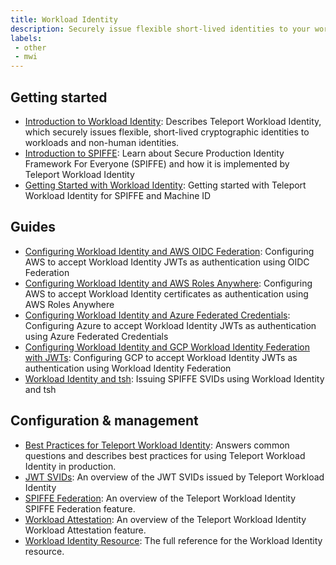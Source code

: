 ```yaml
---
title: Workload Identity
description: Securely issue flexible short-lived identities to your workloads
labels:
 - other
 - mwi
---
```


## Getting started
- [Introduction to Workload Identity](./introduction.mdx): Describes Teleport Workload Identity, which securely issues flexible, short-lived cryptographic identities to workloads and non-human identities.
- [Introduction to SPIFFE](./spiffe.mdx): Learn about Secure Production Identity Framework For Everyone (SPIFFE) and how it is implemented by Teleport Workload Identity
- [Getting Started with Workload Identity](./getting-started.mdx): Getting started with Teleport Workload Identity for SPIFFE and Machine ID

## Guides
- [Configuring Workload Identity and AWS OIDC Federation](./aws-oidc-federation.mdx): Configuring AWS to accept Workload Identity JWTs as authentication using OIDC Federation
- [Configuring Workload Identity and AWS Roles Anywhere](./aws-roles-anywhere.mdx): Configuring AWS to accept Workload Identity certificates as authentication using AWS Roles Anywhere
- [Configuring Workload Identity and Azure Federated Credentials](./azure-federated-credentials.mdx): Configuring Azure to accept Workload Identity JWTs as authentication using Azure Federated Credentials
- [Configuring Workload Identity and GCP Workload Identity Federation with JWTs](./gcp-workload-identity-federation-jwt.mdx): Configuring GCP to accept Workload Identity JWTs as authentication using Workload Identity Federation
- [Workload Identity and tsh](./tsh.mdx): Issuing SPIFFE SVIDs using Workload Identity and tsh

## Configuration & management
- [Best Practices for Teleport Workload Identity](./best-practices.mdx): Answers common questions and describes best practices for using Teleport Workload Identity in production.
- [JWT SVIDs](./jwt-svids.mdx): An overview of the JWT SVIDs issued by Teleport Workload Identity
- [SPIFFE Federation](./federation.mdx): An overview of the Teleport Workload Identity SPIFFE Federation feature.
- [Workload Attestation](../../reference/workload-identity/workload-identity-api-and-workload-attestation.mdx): An overview of the Teleport Workload Identity Workload Attestation feature.
- [Workload Identity Resource](../../reference/workload-identity/workload-identity-resource.mdx): The full reference for the Workload Identity resource.
